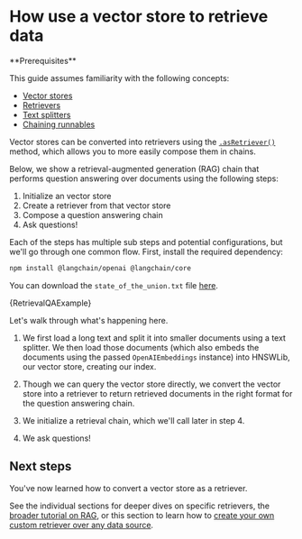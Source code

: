 # How use a vector store to retrieve data

<Info>
**Prerequisites**


This guide assumes familiarity with the following concepts:

- [Vector stores](/oss/python/concepts/#vectorstores)
- [Retrievers](/oss/python/concepts/retrievers)
- [Text splitters](/oss/python/concepts/text_splitters)
- [Chaining runnables](/oss/python/how-to/sequence/)

</Info>

Vector stores can be converted into retrievers using the [`.asRetriever()`](https://api.js.langchain.com/classes/langchain_core.vectorstores.VectorStore.html#asRetriever) method, which allows you to more easily compose them in chains.

Below, we show a retrieval-augmented generation (RAG) chain that performs question answering over documents using the following steps:

1. Initialize an vector store
2. Create a retriever from that vector store
3. Compose a question answering chain
4. Ask questions!

Each of the steps has multiple sub steps and potential configurations, but we'll go through one common flow.
First, install the required dependency:


<IntegrationInstallTooltip></IntegrationInstallTooltip>

```bash npm2yarn
npm install @langchain/openai @langchain/core
```

You can download the `state_of_the_union.txt` file [here](https://github.com/langchain-ai/langchain/blob/master/docs/docs/how_to/state_of_the_union.txt).


<CodeBlock language="typescript">{RetrievalQAExample}</CodeBlock>

Let's walk through what's happening here.

1. We first load a long text and split it into smaller documents using a text splitter.
   We then load those documents (which also embeds the documents using the passed `OpenAIEmbeddings` instance) into HNSWLib, our vector store, creating our index.

2. Though we can query the vector store directly, we convert the vector store into a retriever to return retrieved documents in the right format for the question answering chain.

3. We initialize a retrieval chain, which we'll call later in step 4.

4. We ask questions!

## Next steps

You've now learned how to convert a vector store as a retriever.

See the individual sections for deeper dives on specific retrievers, the [broader tutorial on RAG](/oss/python/tutorials/rag), or this section to learn how to
[create your own custom retriever over any data source](/oss/python/how-to/custom_retriever/).
